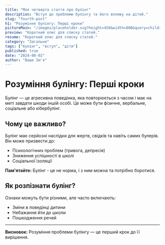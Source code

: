 ```yaml
---
title: "Моя четверта стаття про булінг"
description: "Вступ до проблеми булінгу та його впливу на дітей."
slug: "fourth-post"
h1: "Розуміння булінгу: Перші кроки"
pictureMain: "/images/placeholder.svg?height=450&width=800&query=children-playing-happily"
preview: "Короткий опис для списку статей."
resume: "Короткий опис для списку статей."
category: "Загальне"
tags: ["булінг", "вступ", "діти"]
published: true
date: "2024-08-02"
author: "Ваше Ім'я"
---
```


# Розуміння булінгу: Перші кроки

Булінг — це агресивна поведінка, яка повторюється з часом і має на меті завдати шкоди іншій особі. Це може бути фізичне, вербальне, соціальне або кібербулінг.

## Чому це важливо?

Булінг має серйозні наслідки для жертв, свідків та навіть самих булерів. Він може призвести до:

- Психологічних проблем (тривога, депресія)
- Зниження успішності в школі
- Соціальної ізоляції

<div className="w-full bg-gray-100 dark:bg-gray-800 p-4 rounded-lg">
  <p>
    <strong>Пам'ятайте:</strong> Булінг - це не норма, і з ним можна та потрібно
    боротися.
  </p>
</div>

## Як розпізнати булінг?

Ознаки можуть бути різними, але часто включають:

- Зміни в поведінці дитини
- Небажання йти до школи
- Пошкодження речей

---

**Висновок:** Розуміння проблеми булінгу — це перший крок до її вирішення.
